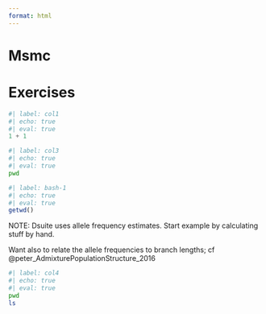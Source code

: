 ```yaml
---
format: html
---
```


# Msmc {#sec-msmc}

# Exercises

::: {layout-ncol="2" panel="tabset"}

```python
#| label: col1
#| echo: true
#| eval: true
1 + 1
```

```bash
#| label: col3
#| echo: true
#| eval: true
pwd
```

:::

```r
#| label: bash-1
#| echo: true
#| eval: true
getwd()
```

NOTE: Dsuite uses allele frequency estimates. Start example by
calculating stuff by hand.

Want also to relate the allele frequencies to branch lengths; cf
@peter_AdmixturePopulationStructure_2016

```bash
#| label: col4
#| echo: true
#| eval: true
pwd
ls
```

